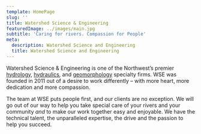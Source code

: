 ```yaml
---
template: HomePage
slug: ''
title: Watershed Science & Engineering
featuredImage: ../images/main.jpg
subtitle: 'Caring for rivers. Compassion for People'
meta:
  description: Watershed Science and Engineering
  title: Watershed Science and Engineering
---
```


Watershed Science & Engineering is one of the Northwest’s premier [hydrology](/services/hydrology/), [hydraulics](/services/hydraulic-modeling-analysis/), and [geomorphology](/services/fluvial-geomorphology/) specialty firms. WSE was founded in 2011 out of a desire to work differently – with more heart, more dedication and more compassion.

The team at WSE puts people first, and our clients are no exception. We will go out of our way to help you take special care of your rivers and your community _and_ to make our work together easy and enjoyable. We have the technical talent, the unparalleled expertise, the drive and the passion to help you succeed.